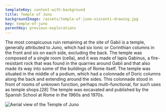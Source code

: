 ```yaml
---
templateKey: content-with-background
title: Temple of Juno
backgroundImage: /assets/temple-of-juno-visconti-drawing.jpg
key: temple-of-juno
parentKey: previous-explorations
---
```

The most conspicuous ruin remaining at the site of Gabii is a temple, generally attributed to Juno, which had six Ionic or Corinthian columns in the front and six on each side, excluding the back. The temple was composed of a single room (cella), and it was made of lapis Gabinus, a fire-resistant rock that was found in the quarries around Gabii and that also made its way into some of the buildings of Rome itself. The temple was situated in the middle of a podium, which had a colonnade of Doric columns along the back and extending around the sides. This colonnade stood in front of rooms of unknown function, perhaps multi-functional, for such uses as temple shops.\[28] The temple was excavated and published by the Spanish School at Rome in the 1960s and 1970s.

![](/assets/temple-of-juno-pic.jpg "Aerial view of the Temple of Juno ")
